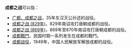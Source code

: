 '''成都之战'''可以指：
*[[广都、成都之战|广都、成都之战]]，35年东汉灭公孙述的战役。
*[[成都之战_(829年)|成都之战 (829年)]]，829年南诏攻打唐朝成都的战役。
*[[成都之战_(869年)|成都之战 (869年)]]，869年至870年南诏攻打唐朝成都的战役。
*[[成都戰鬥|成都戰鬥]]，民国时期一系列发生在成都的戰鬥。
*[[成都战役|成都战役]]，1949年，中国人民解放军解放成都的战役。

{{Disambiguation|Cat=四字中国战事消歧义}}